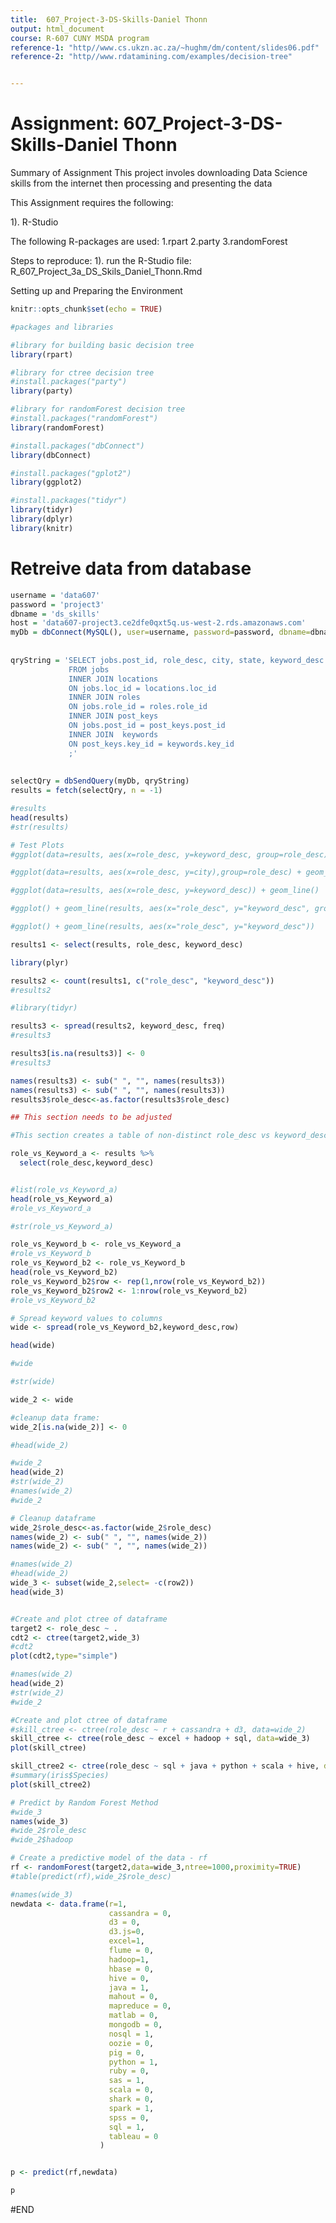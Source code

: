 ---
title:  607_Project-3-DS-Skills-Daniel Thonn
output: html_document
course: R-607 CUNY MSDA program
reference-1: "http//www.cs.ukzn.ac.za/~hughm/dm/content/slides06.pdf"
reference-2: "http//www.rdatamining.com/examples/decision-tree"


---

# Assignment: 607_Project-3-DS-Skills-Daniel Thonn

Summary of Assignment
This project involes downloading Data Science skills from the internet then processing and presenting the data

This Assignment requires the following:

1). R-Studio

The following R-packages are used:
1.rpart
2.party
3.randomForest 

Steps to reproduce:
1). run the R-Studio file: R_607_Project_3a_DS_Skils_Daniel_Thonn.Rmd


Setting up and Preparing the Environment

```{r setup, include=FALSE}
knitr::opts_chunk$set(echo = TRUE)
```

```{r, echo=TRUE}

#packages and libraries

#library for building basic decision tree
library(rpart)

#library for ctree decision tree
#install.packages("party")
library(party)

#library for randomForest decision tree
#install.packages("randomForest")
library(randomForest)

#install.packages("dbConnect")
library(dbConnect) 

#install.packages("gplot2")
library(ggplot2)

#install.packages("tidyr")
library(tidyr)
library(dplyr)
library(knitr)


```

# Retreive data from database

```{r, echo=TRUE}

username = 'data607' 
password = 'project3' 
dbname = 'ds_skills' 
host = 'data607-project3.ce2dfe0qxt5q.us-west-2.rds.amazonaws.com' 
myDb = dbConnect(MySQL(), user=username, password=password, dbname=dbname, host=host) 
 
 
qryString = 'SELECT jobs.post_id, role_desc, city, state, keyword_desc  
             FROM jobs 
             INNER JOIN locations 
             ON jobs.loc_id = locations.loc_id 
             INNER JOIN roles 
             ON jobs.role_id = roles.role_id 
             INNER JOIN post_keys 
             ON jobs.post_id = post_keys.post_id  
             INNER JOIN  keywords 
             ON post_keys.key_id = keywords.key_id 
             ;' 
 
 
selectQry = dbSendQuery(myDb, qryString) 
results = fetch(selectQry, n = -1) 

#results
head(results)
#str(results)

```

```{r, echo=TRUE}
# Test Plots
#ggplot(data=results, aes(x=role_desc, y=keyword_desc, group=role_desc)) + geom_line()

#ggplot(data=results, aes(x=role_desc, y=city),group=role_desc) + geom_line()

#ggplot(data=results, aes(x=role_desc, y=keyword_desc)) + geom_line()

#ggplot() + geom_line(results, aes(x="role_desc", y="keyword_desc", group="role_desc"))

#ggplot() + geom_line(results, aes(x="role_desc", y="keyword_desc"))

```

```{r, echo=TRUE}
results1 <- select(results, role_desc, keyword_desc)

library(plyr)

results2 <- count(results1, c("role_desc", "keyword_desc")) 
#results2

#library(tidyr) 

results3 <- spread(results2, keyword_desc, freq) 
#results3

results3[is.na(results3)] <- 0 
#results3

names(results3) <- sub(" ", "", names(results3))
names(results3) <- sub(" ", "", names(results3))
results3$role_desc<-as.factor(results3$role_desc)

```




```{r, echo=TRUE}
## This section needs to be adjusted

#This section creates a table of non-distinct role_desc vs keyword_desc 

role_vs_Keyword_a <- results %>%
  select(role_desc,keyword_desc) 


#list(role_vs_Keyword_a)
head(role_vs_Keyword_a)
#role_vs_Keyword_a

#str(role_vs_Keyword_a)

role_vs_Keyword_b <- role_vs_Keyword_a
#role_vs_Keyword_b
role_vs_Keyword_b2 <- role_vs_Keyword_b
head(role_vs_Keyword_b2)
role_vs_Keyword_b2$row <- rep(1,nrow(role_vs_Keyword_b2))
role_vs_Keyword_b2$row2 <- 1:nrow(role_vs_Keyword_b2)
#role_vs_Keyword_b2

# Spread keyword values to columns
wide <- spread(role_vs_Keyword_b2,keyword_desc,row)

head(wide)

#wide

#str(wide)

wide_2 <- wide

#cleanup data frame:
wide_2[is.na(wide_2)] <- 0

#head(wide_2)

#wide_2
head(wide_2)
#str(wide_2)
#names(wide_2)
#wide_2

# Cleanup dataframe
wide_2$role_desc<-as.factor(wide_2$role_desc)
names(wide_2) <- sub(" ", "", names(wide_2))
names(wide_2) <- sub(" ", "", names(wide_2))

#names(wide_2)
#head(wide_2)
wide_3 <- subset(wide_2,select= -c(row2))
head(wide_3)


#Create and plot ctree of dataframe
target2 <- role_desc ~ .
cdt2 <- ctree(target2,wide_3)
#cdt2
plot(cdt2,type="simple")

#names(wide_2)
head(wide_2)
#str(wide_2)
#wide_2

#Create and plot ctree of dataframe
#skill_ctree <- ctree(role_desc ~ r + cassandra + d3, data=wide_2)
skill_ctree <- ctree(role_desc ~ excel + hadoop + sql, data=wide_3)
plot(skill_ctree)

skill_ctree2 <- ctree(role_desc ~ sql + java + python + scala + hive, data=wide_3)
#summary(iris$Species)
plot(skill_ctree2)

# Predict by Random Forest Method
#wide_3
names(wide_3)
#wide_2$role_desc
#wide_2$hadoop

# Create a predictive model of the data - rf
rf <- randomForest(target2,data=wide_3,ntree=1000,proximity=TRUE)
#table(predict(rf),wide_2$role_desc)

#names(wide_3)
newdata <- data.frame(r=1,
                      cassandra = 0,
                      d3 = 0,
                      d3.js=0,
                      excel=1,
                      flume = 0,
                      hadoop=1,
                      hbase = 0,
                      hive = 0,
                      java = 1,
                      mahout = 0,
                      mapreduce = 0,
                      matlab = 0,
                      mongodb = 0,
                      nosql = 1,
                      oozie = 0,
                      pig = 0,
                      python = 1,
                      ruby = 0,
                      sas = 1,
                      scala = 0,
                      shark = 0,
                      spark = 1,
                      spss = 0,
                      sql = 1,
                      tableau = 0
                    )


p <- predict(rf,newdata)

p

```



#END

